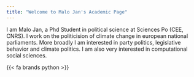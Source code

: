 ```yaml
---
title: "Welcome to Malo Jan's Academic Page"
---
```


I am Malo Jan, a Phd Student in political science at Sciences Po (CEE, CNRS). I work on the politicision of climate change in european national parliaments. More broadly I am interested in party politics, legislative behavior and climate politics. I am also very interested in computational social sciences. 

{{< fa brands python >}}
